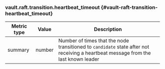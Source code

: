 ### vault.raft.transition.heartbeat_timeout {#vault-raft-transition-heartbeat_timeout}

Metric type | Value   | Description
----------- | ------- | -----------
summary     | number  | Number of times that the node transitioned to `candidate` state after not receiving a heartbeat message from the last known leader
